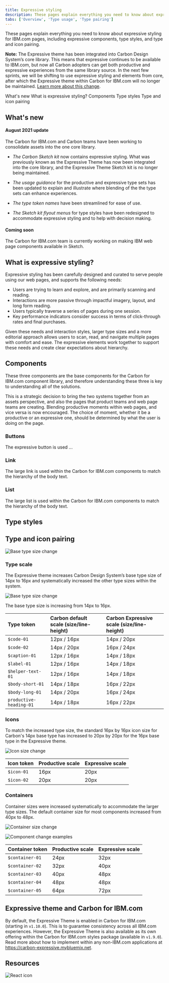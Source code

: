 ```yaml
---
title: Expressive styling
description: These pages explain everything you need to know about expressive styling for IBM.com pages, including expressive components, type styles, and type and icon pairing. 
tabs: ['Overview', 'Type usage', 'Type pairing']
---
```


<PageDescription>

These pages explain everything you need to know about expressive styling for IBM.com pages, including expressive components, type styles, and type and icon pairing. 

</PageDescription>

<InlineNotification kind="warning">

**Note:** The Expressive theme has been integrated into Carbon Design System’s core library. This means that expressive continues to be available to IBM.com, but now all Carbon adopters can get both productive and expressive experiences from the same library source. In the next few sprints, we will be shifting to use expressive styling and elements from core, after which the Expressive theme within Carbon for IBM.com will no longer be maintained. <a href="../../help/expressive-update">Learn more about this change</a>.

</InlineNotification>

<AnchorLinks>

<AnchorLink>What's new</AnchorLink>
<AnchorLink>What is expressive styling?</AnchorLink>
<AnchorLink>Components</AnchorLink>
<AnchorLink>Type styles</AnchorLink>
<AnchorLink>Type and icon pairing</AnchorLink>

</AnchorLinks>

## What's new

#### August 2021 update

The Carbon for IBM.com and Carbon teams have been working to consolidate assets into the one core library. 

- *The Carbon Sketch kit* now contains expressive styling. What was previously known as the Expressive Theme has now been integrated into the core library, and the Expressive Theme Sketch kit is no longer being maintained.

- *The usage guidance* for the productive and expressive type sets has been updated to explain and illustrate where blending of the the type sets can enhance experiences.

- *The type token names* have been streamlined for ease of use.

- *The Sketch kit flyout menus* for type styles have been redesigned to accommodate expressive styling and to help with decision making.

#### Coming soon

The Carbon for IBM.com team is currently working on making IBM web page components available in Sketch.

## What is expressive styling?

Expressive styling has been carefully designed and curated to serve people using our web pages, and supports the following needs:

- Users are trying to learn and explore, and are primarily scanning and reading. 
- Interactions are more passive through impactful imagery, layout, and long form reading.
- Users typically traverse a series of pages during one session. 
- Key performance indicators consider success in terms of click-through rates and final purchases. 

Given these needs and interaction styles, larger type sizes and a more editorial approach allows users to scan, read, and navigate multiple pages with comfort and ease. The expressive elements work together to support these needs and create clear expectations about hierarchy. 

## Components

These three components are the base components for the Carbon for IBM.com
component library, and therefore understanding these three is key to understanding all of
the solutions. 

This is a strategic decision to bring the two systems together from an
assets perspective, and also the pages that product teams and web page teams are
creating. Blending productive moments within web pages, and vice versa is now
encouraged. The choice of moment, whether it be a productive or an expressive one,
should be determined by what the user is doing on the page.

### Buttons
The expressive button is used ... 

### Link
The large link is used within the Carbon for IBM.com components to match the hierarchy of the body text.

### List 
The large list is used within the Carbon for IBM.com components to match the hierarchy of the body text.



## Type styles


## Type and icon pairing




<Row>
<Column colMd={8} colLg={8}>

![Base type size change](../../images/guidelines/expressive-theme/exp-theme-research-visual.png)

</Column>
</Row>

### Type scale

The Expressive theme increases Carbon Design System’s base type size of 14px to 16px and systematically increased the other type sizes within the system.

<Row>
<Column colMd={8} colLg={8}>

![Base type size change](../../images/guidelines/expressive-theme/type-size.png)

</Column>
</Row>


<Title>Type token changes</Title>

The base type size is increasing from 14px to 16px.


| Type token | Carbon default scale (size/line-height) | Carbon Expressive scale (size/line-height) |
|:---|:---|:---|
|`$code-01`|12px / 16px|14px / 20px|
|`$code-02`|14px / 20px|16px / 24px|
|`$caption-01`|12px / 16px|14px / 18px|
|`$label-01`|12px / 16px|14px / 18px|
|`$helper-text-01`|12px / 16px|14px / 18px|
|`$body-short-01`|14px / 18px|16px / 22px|
|`$body-long-01`|14px / 20px|16px / 24px|
|`productive-heading-01`|14px / 18px|16px / 22px|


### Icons

To match the increased type size, the standard 16px by 16px icon size for Carbon's 14px base type has increased to 20px by 20px for the 16px base type in the Expressive theme.

<Row>
<Column colMd={8} colLg={8}>

![Icon size change](../../images/guidelines/expressive-theme/icon-size.png)

</Column>
</Row>


<Title>Icon token changes</Title>

| Icon token | Productive scale | Expressive scale |
|:---|:---|:---|
|`$icon-01`|16px|20px|
|`$icon-02`|20px|20px|


### Containers

Container sizes were increased systematically to accommodate the larger type sizes. The default container size for most components increased from 40px to 48px.

<Row>
<Column colMd={8} colLg={8}>

![Container size change](../../images/guidelines/expressive-theme/container-size.png)

</Column>
</Row>

<Row>
<Column colMd={8} colLg={8}>

![Component change examples](../../images/guidelines/expressive-theme/component-examples.png)

</Column>
</Row>

<Title>Container token changes</Title>

| Container token | Productive scale | Expressive scale |
|:---|:---|:---|
|`$container-01`|24px|32px|
|`$container-02`|32px|40px|
|`$container-03`|40px|48px|
|`$container-04`|48px|48px|
|`$container-05`|64px|72px|


## Expressive theme and Carbon for IBM.com

By default, the Expressive Theme is enabled in Carbon for IBM.com (starting in `v1.10.0`). This is to guarantee consistency across
all IBM.com experiences. However, the Expressive Theme is also available as its own offering within the Carbon for IBM.com
styles package (available in `v1.9.0`). Read more about how to implement within any non-IBM.com applications at
<a href="https://carbon-expressive.mybluemix.net" target="_blank">https://carbon-expressive.mybluemix.net</a>.

## Resources

<Row className="resource-card-group">
<Column colMd={4} colLg={4} noGutterSm>
    <ResourceCard
      subTitle="Carbon Design System with Expressive"
      aspectRatio="2:1"
      actionIcon="arrowRight"
      href="https://carbon-expressive.mybluemix.net"
      >

![React icon](../../images/icon/react-icon.svg)

</ResourceCard>
</Column>
</Row>
